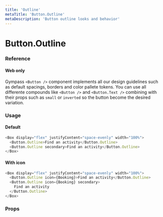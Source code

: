 ```yaml
---
title: 'Outline'
metaTitle: 'Button.Outline'
metaDescription: 'Button outline looks and behavior'
---
```


# Button.Outline

### Reference

#### Web only

Gympass `<Button />` component implements all our design guidelines such as default spacings, borders and color pallete tokens.
You can use all differente compounds like `<Button />` and `<Button.Text />` combining with their props such as `small` or `inverted` so the button become the desired variation.

### Usage

#### Default

```javascript
<Box display="flex" justifyContent="space-evenly" width="100%">  
  <Button.Outline>Find an activity</Button.Outline>
  <Button.Outline secondary>Find an activity</Button.Outline>
</Box>
```

#### With icon

```javascript
<Box display="flex" justifyContent="space-evenly" width="100%">
  <Button.Outline icon={Booking}>Find an activity</Button.Outline>
  <Button.Outline icon={Booking} secondary>
    Find an activity
  </Button.Outline>
</Box>
```

### Props

<PropsTable component="Button.Outline" platform="web" />
